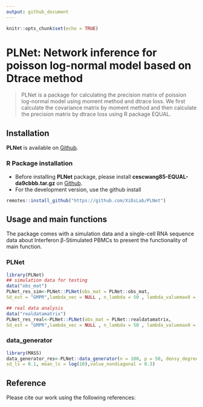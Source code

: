 ---
output: github_document
---

```{r setup, include=FALSE}
knitr::opts_chunk$set(echo = TRUE)
```

# PLNet: Network inference for poisson log-normal model based on Dtrace method

> PLNet is a package for calculating the precision matrix of poission log-normal model using moment method and dtrace loss. We first calculate the covariance matrix by moment method and then calculate the precision matrix by dtrace loss using R package EQUAL.

## Installation
**PLNet** is available on [Github](https://github.com/XiDsLab/PLNet).

### R Package installation
- Before installing **PLNet** package, please install **cescwang85-EQUAL-da9cbbb.tar.gz** on [Github](https://github.com/XiDsLab/PLNet).
- For the development version, use the github install
```{r package github, eval = FALSE}
remotes::install_github("https://github.com/XiDsLab/PLNet")
```

## Usage and main functions
The package comes with a simulation data and a single-cell RNA sequence data about Interferon β-Stimulated PBMCs to present the functionality of main function.

### PLNet
```{r load PLNet, eval = FALSE}
library(PLNet)
## simulation data for testing
data("obs_mat")
PLNet_res_sim<-PLNet::PLNet(obs_mat = PLNet::obs_mat,
Sd_est = "GMPR",lambda_vec = NULL , n_lambda = 50 , lambda_valuemax0 = 10,penalize.diagonal = TRUE)

## real data analysis
data("realdatamatrix")
PLNet_res_real<-PLNet::PLNet(obs_mat = PLNet::realdatamatrix,
Sd_est = "GMPR",lambda_vec = NULL , n_lambda = 50 , lambda_valuemax0 = 10,penalize.diagonal = TRUE)
```

### data_generator
```{r, warning = FALSE}
library(MASS)
data_generator_res<-PLNet::data_generator(n = 100, p = 50, densy_degree = 0.05,
sd_ls = 0.1, mean_ls = log(10),value_nondiagonal = 0.3)
```


## Reference

Please cite our work using the following references:
